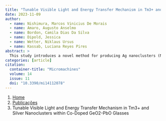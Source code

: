 ```yaml
---
title: "Tunable Visible Light and Energy Transfer Mechanism in Tm3+ and Silver Nanoclusters within Co-Doped GeO2-PbO Glasses"
date: 2023-11-09
author:
  - name: Nishimura, Marcos Vinicius De Morais
  - name: Amaro, Augusto Anselmo
  - name: Bordon, Camila Dias Da Silva
  - name: Dipold, Jessica
  - name: Wetter, Niklaus Ursus
  - name: Kassab, Luciana Reyes Pires
abstract: > 
  This study introduces a novel method for producing Ag nanoclusters (NCs) within GeO2-PbO glasses doped with Tm3+ ions. Sample preparation involved the melt-quenching method, employing adequate heat treatment to facilitate Ag NC formation. Absorption spectroscopy confirmed trivalent rare-earth ion incorporation. Ag NC identification and the amorphous structure were observed using transmission electron microscopy. A tunable visible emission from blue to the yellow region was observed. The energy transfer mechanism from Ag NCs to Tm3+ ions was demonstrated by enhanced 800 nm emission under 380 and 400 nm excitations, mainly for samples with a higher concentration of Ag NCs; moreover, the long lifetime decrease of Ag NCs at 600 nm (excited at 380 and 400 nm) and the lifetime increase of Tm3+ ions at 800 nm (excitation of 405 nm) corroborated the energy transfer between those species. Therefore, we attribute this energy transfer mechanism to the decay processes from S1→T1 and T1→S0 levels of Ag NCs to the 3H4 level of Tm3+ ions serving as the primary path of energy transfer in this system. GeO2-PbO glasses demonstrated potential as materials to host Ag NCs with applications for photonics as solar cell coatings, wideband light sources, and continuous-wave tunable lasers in the visible spectrum, among others.
categories: [article]
citation: 
  container-title: "Micromachines"
  volume: 14
  issue: 11
  doi: "10.3390/mi14112078"
---
```


```{=html}
<nav aria-label="breadcrumb">
  <ol class="breadcrumb">
    <li class="breadcrumb-item"><a href="../../index.html">Home</a></li>
    <li class="breadcrumb-item"><a href="../index.html">Publicações</a></li>
    <li class="breadcrumb-item active" aria-current="page">Tunable Visible Light and Energy Transfer Mechanism in Tm3+ and Silver Nanoclusters within Co-Doped GeO2-PbO Glasses</li>
  </ol>
</nav>
```
